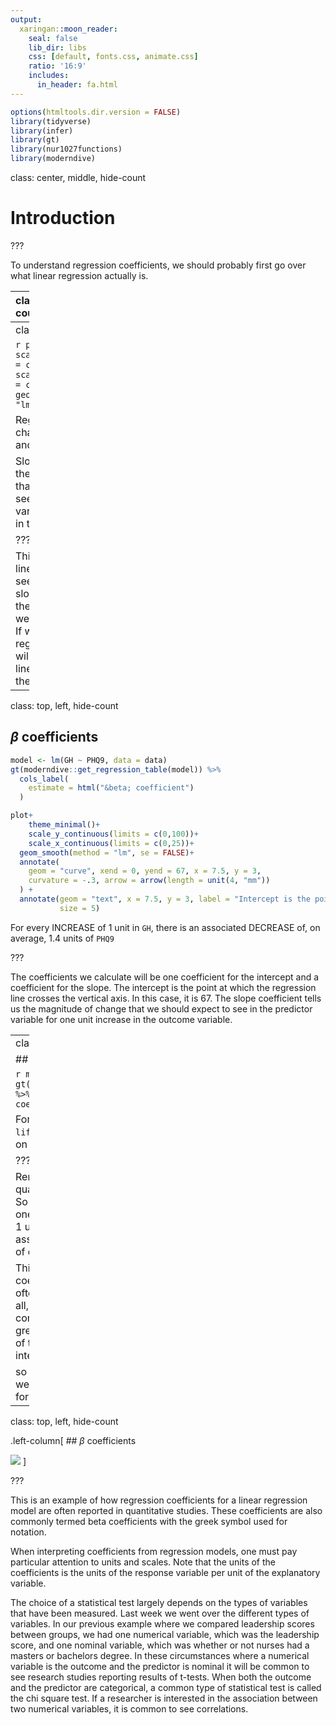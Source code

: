 ```yaml
---
output:
  xaringan::moon_reader:
    seal: false
    lib_dir: libs
    css: [default, fonts.css, animate.css]
    ratio: '16:9'
    includes:
      in_header: fa.html
---
```


```r
options(htmltools.dir.version = FALSE)
library(tidyverse)
library(infer)
library(gt)
library(nur1027functions)
library(moderndive)
```

class: center, middle, hide-count

# Introduction

???

To understand regression coefficients, we should probably first go over what linear regression actually is. 

---
class: top, left, hide-count
.left-column[
```r
plot <- plot_qol(x=PHQ9, y=GH) +
  labs(x = "Depression (PHQ-9)", y= "Quality of life (SF-36)")
plot
```

Regression quantifies the relationship between an *outcome* and *predictor* variable by finding the line of best fit

]

???

Let's consider the example from my previous research that we looked at in week 7 to learn about validity. This plot shows quality of life on the vertical axis and depression scores on the horizintal axis of a sample of heart transplant recipients. Quality of life was measured with the SF-36 on a scale from zero to one hundred with higher scores indicating better quality of life. Depression was measured with the PHQ-9 on a scale from 0 to 25 with higher scores indicating worse depression. What we can see is that there may be a negative correlation between these two measures because the clustering of scores at the top left make it seem like patients who had higher quality of life may have had lower depression scores. Linear regression provides us with insights into the relationship between an outcome and predictor variables by finding the line of best fit between these points. In our case, the outcome is quality of life and the predictor is depression.

---
class: top, left, hide-count

```r
plot+
    theme_minimal()+
    scale_y_continuous(limits = c(0,100))+
    scale_x_continuous(limits = c(0,25))+
  geom_smooth(method = "lm", se = FALSE)
```

Regression line characterised by intercept and slope coefficients

Slope coefficient tells us the magnitude of change that we should expect to see in the predictor variable for a unit increase in the outcome variable

???

This is what the regression line looks like and we can see that it indeed does slope kind of down from the top left of the plot as we suspected it might do. If we calculate the regression coefficients, we will be able to quantify this linear relationship between the two variables. 

---

class: top, left, hide-count

## $\beta$ coefficients

```r
model <- lm(GH ~ PHQ9, data = data)
gt(moderndive::get_regression_table(model)) %>% 
  cols_label(
    estimate = html("&beta; coefficient")
  )
```
```r
plot+
    theme_minimal()+
    scale_y_continuous(limits = c(0,100))+
    scale_x_continuous(limits = c(0,25))+
  geom_smooth(method = "lm", se = FALSE)+
  annotate(
    geom = "curve", xend = 0, yend = 67, x = 7.5, y = 3, 
    curvature = -.3, arrow = arrow(length = unit(4, "mm"))
  ) +
  annotate(geom = "text", x = 7.5, y = 3, label = "Intercept is the point that line cross y-axis (67)", hjust = "left",
           size = 5)
```
For every INCREASE of 1 unit in `GH`, there is an associated DECREASE of, on average, 1.4 units of `PHQ9`


???


The coefficients we calculate will be one coefficient for the intercept and a coefficient for the slope. The intercept is the point at which the regression line crosses the vertical axis. In this case, it is 67.  The slope coefficient tells us the magnitude of change that we should expect to see in the predictor variable for one unit increase in the outcome variable.

---
class: top, left, hide-count

## $\beta$ coefficients

```r
model <- lm(GH ~ PHQ9, data = data)
gt(moderndive::get_regression_table(model)) %>% 
  cols_label(
    estimate = html("&beta; coefficient")
  )
```

For every INCREASE of 1 unit in `quality of life`, there was an associated DECREASE of, on average, 1.4 units of `depression`

???

Remember, the outcome for our example is quality of life and the predictor is depression. So because the slope coefficient was negative one point four two. So for every INCREASE of 1 unit in quality of life, there was an associated DECREASE of,one point four units of depression.

This is an example of how regression coefficients for linear regression models are often reported in quantitative studies. First of all, you'll notice that the coefficients are commonly termed beta coefficients with the greek symbol used for notation. The first row of the table shows the coefficient for the intercept along with it's associated 

so that we know the magnitude of change that we should expect to see in depression scores for a unit increase in the quality of life score

---
class: top, left, hide-count

.left-column[
## $\beta$ coefficients

<img src="regression.png"/>
]

???

This is an example of how regression coefficients for a linear regression model are often reported in quantitative studies. These coefficients are also commonly termed beta coefficients with the greek symbol used for notation.

When interpreting coefficients from regression models, one must pay particular attention to units and scales. Note that the units of the coefficients is the units of the response variable per unit of the explanatory variable. 


The choice of a statistical test largely depends on the types of variables that have been measured. Last week we went over the different types of variables. In our previous example where we compared leadership scores between groups, we had one numerical variable, which was the leadership score, and one nominal variable, which was whether or not nurses had a masters or bachelors degree. In these circumstances where a numerical variable is the outcome and the predictor is nominal it will be common to see research studies reporting results of t-tests. When both the outcome and the predictor are categorical, a common type of statistical test is called the chi square test. If a researcher is interested in the association between two numerical variables, it is common to see correlations. 